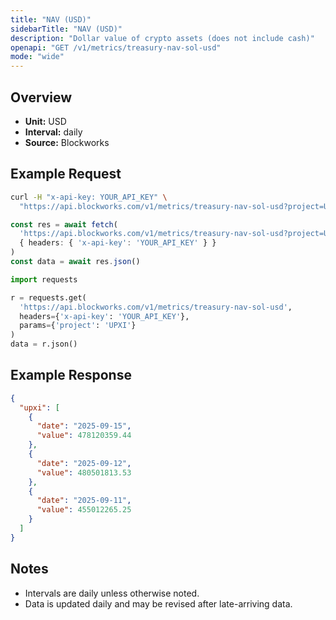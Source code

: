 ```yaml
---
title: "NAV (USD)"
sidebarTitle: "NAV (USD)"
description: "Dollar value of crypto assets (does not include cash)"
openapi: "GET /v1/metrics/treasury-nav-sol-usd"
mode: "wide"
---
```


## Overview

- **Unit:** USD
- **Interval:** daily
- **Source:** Blockworks

## Example Request

<CodeGroup>

```bash cURL
curl -H "x-api-key: YOUR_API_KEY" \
  "https://api.blockworks.com/v1/metrics/treasury-nav-sol-usd?project=UPXI"
```

```typescript TypeScript
const res = await fetch(
  'https://api.blockworks.com/v1/metrics/treasury-nav-sol-usd?project=UPXI',
  { headers: { 'x-api-key': 'YOUR_API_KEY' } }
)
const data = await res.json()
```

```python Python
import requests

r = requests.get(
  'https://api.blockworks.com/v1/metrics/treasury-nav-sol-usd',
  headers={'x-api-key': 'YOUR_API_KEY'},
  params={'project': 'UPXI'}
)
data = r.json()
```

</CodeGroup>

## Example Response

```json
{
  "upxi": [
    {
      "date": "2025-09-15",
      "value": 478120359.44
    },
    {
      "date": "2025-09-12",
      "value": 480501813.53
    },
    {
      "date": "2025-09-11",
      "value": 455012265.25
    }
  ]
}
```

## Notes
- Intervals are daily unless otherwise noted.
- Data is updated daily and may be revised after late-arriving data.